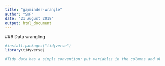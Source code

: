 ```yaml
---
title: "gapminder-wrangle"
author: "SKP"
date: "21 August 2018"
output: html_document
---
```



##6 Data wrangling

```r
#install.packages("tidyverse")
library(tidyverse)

#Tidy data has a simple convention: put variables in the columns and observations in the rows.

```